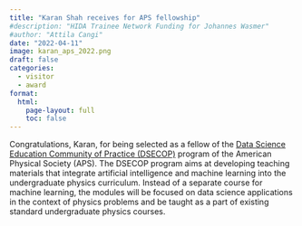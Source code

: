 ```yaml
---
title: "Karan Shah receives for APS fellowship"
#description: "HIDA Trainee Network Funding for Johannes Wasmer"
#author: "Attila Cangi"
date: "2022-04-11"
image: karan_aps_2022.png
draft: false
categories:
  - visitor
  - award
format:
  html:
    page-layout: full
    toc: false
---
```


Congratulations, Karan, for being selected as a fellow of the [Data Science Education Community of Practice (DSECOP)](https://dsecop.org/){target="_blank"} program of the American Physical Society (APS). The DSECOP program aims at developing teaching materials that integrate artificial intelligence and machine learning into the undergraduate physics curriculum. Instead of a separate course for machine learning, the modules will be focused on data science applications in the context of physics problems and be taught as a part of existing standard undergraduate physics courses. 